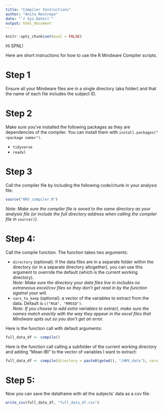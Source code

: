 ```yaml
---
title: "Compiler Instructions"
author: "Anita Restrepo"
date: "`r Sys.Date()`"
output: html_document
---
```


```r
knitr::opts_chunk$set(eval = FALSE)
```

Hi SPNL!

Here are short instructions for how to use the R Mindware Compiler scripts.  
  
# Step 1  
Ensure all your Mindware files are in a single directory (aka folder) and that the name of each file includes the subject ID.  
  
# Step 2  
Make sure you've installed the following packages as they are dependencies of the compiler. You can install them with `install.packages("<package name>")`.  
  
* `tidyverse`  
* `readxl`  
  
# Step 3  
Call the compiler file by including the following code/chunk in your analysis file:  
```r
source("HRV_compiler.R")
```  
*Note: Make sure the compiler file is saved to the same directory as your analysis file (or include the full directory address when calling the compiler file in `source()`).*  
  
# Step 4: 
Call the compile function. The function takes two arguments:  

* `directory` (optional): If the data files are in a separate folder within the directory (or in a separate directory altogether), you can use this argument to override the default (which is the current working directory).  
*Note: Make sure the directory your data files live in includes no extraneous excel/csv files so they don't get read in by the function against your will.*  
* `vars_to_keep` (optional): a vector of the variables to extract from the data. Default is `c("RSA", "RMSSD")`.  
*Note: If you choose to add extra variables to extract, make sure the names match exactly with the way they appear in the excel files that Mindware spits out so you don't get an error.*  
  
Here is the function call with default arguments:  
```r
full_data_df <- compile()
```  
  
Here is the function call calling a subfolder of the current working directory and adding "Mean IBI" to the vector of variables I want to extract:  
```r
full_data_df <- compile(directory = paste0(getwd(), "/HRV_data"), vars_to_keep = c("RSA", "RMSSD", "Mean IBI"))
```  
  
# Step 5:  
Now you can save the dataframe with all the subjects' data as a csv file.  
```r
write_csv(full_data_df, "full_data_df.csv")
```


